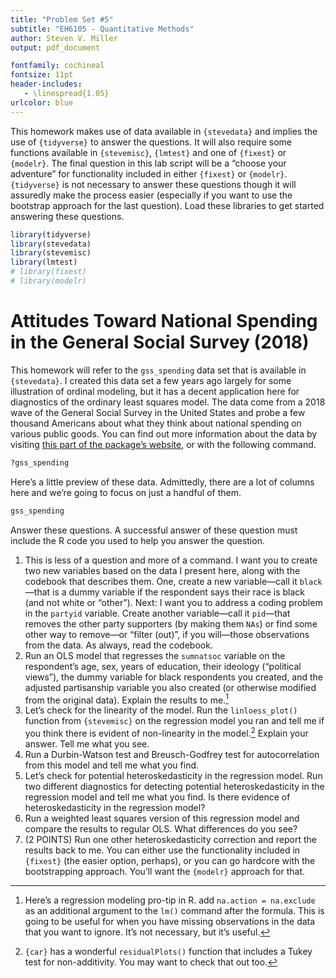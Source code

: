 ```yaml
---
title: "Problem Set #5"
subtitle: "EH6105 - Quantitative Methods"
author: Steven V. Miller
output: pdf_document

fontfamily: cochineal
fontsize: 11pt
header-includes:
   - \linespread{1.05}
urlcolor: blue
---
```


This homework makes use of data available in `{stevedata}` and implies the use of `{tidyverse}` to answer the questions. It will also require some functions available in `{stevemisc}`, `{lmtest}` and one of `{fixest}` or `{modelr}`. The final question in this lab script will be a "choose your adventure" for functionality included in either `{fixest}` or `{modelr}`. `{tidyverse}` is not necessary to answer these questions though it will assuredly make the process easier (especially if you want to use the bootstrap approach for the last question). Load these libraries to get started answering these questions.

```r
library(tidyverse)
library(stevedata)
library(stevemisc)
library(lmtest)
# library(fixest)
# library(modelr)
```


# Attitudes Toward National Spending in the General Social Survey (2018)

This homework will refer to the `gss_spending` data set that is available in `{stevedata}`. I created this data set a few years ago largely for some illustration of ordinal modeling, but it has a decent application here for diagnostics of the ordinary least squares model. The data come from a 2018 wave of the General Social Survey in the United States and probe a few thousand Americans about what they think about national spending on various public goods. You can find out more information about the data by visiting [this part of the package's website](http://svmiller.com/stevedata/reference/gss_spending.html), or with the following command.

```r
?gss_spending
```


Here's a little preview of these data. Admittedly, there are a lot of columns here and we're going to focus on just a handful of them.

```r
gss_spending
```

Answer these questions. A successful answer of these question must include the R code you used to help you answer the question.

1. This is less of a question and more of a command. I want you to create two new variables based on the data I present here, along with the codebook that describes them. One, create a new variable---call it `black`---that is a dummy variable if the respondent says their race is black (and not white or "other"). Next: I want you to address a coding problem in the `partyid` variable. Create another variable---call it `pid`---that removes the other party supporters (by making them `NAs`) or find some other way to remove---or "filter (out)", if you will---those observations from the data. As always, read the codebook.
2. Run an OLS model that regresses the `sumnatsoc` variable on the respondent's age, sex, years of education, their ideology ("political views"), the dummy variable for black respondents you created, and the adjusted partisanship variable you also created (or otherwise modified from the original data). Explain the results to me.[^protip]
3. Let's check for the linearity of the model. Run the `linloess_plot()` function from `{stevemisc}` on the regression model you ran and tell me if you think there is evident of non-linearity in the model.[^car] Explain your answer. Tell me what you see.
4. Run a Durbin-Watson test and Breusch-Godfrey test for autocorrelation from this model and tell me what you find.
5. Let's check for potential heteroskedasticity in the regression model. Run two different diagnostics for detecting potential heteroskedasticity in the regression model and tell me what you find. Is there evidence of heteroskedasticity in the regression model?
6. Run a weighted least squares version of this regression model and compare the results to regular OLS. What differences do you see?
7. (2 POINTS) Run one other heteroskedasticity correction and report the results back to me. You can either use the functionality included in `{fixest}` (the easier option, perhaps), or you can go hardcore with the bootstrapping approach. You'll want the `{modelr}` approach for that.

[^car]: `{car}` has a wonderful `residualPlots()` function that includes a Tukey test for non-additivity. You may want to check that out too.


[^protip]: Here's a regression modeling pro-tip in R. add `na.action = na.exclude` as an additional argument to the `lm()` command after the formula. This is going to be useful for when you have missing observations in the data that you want to ignore. It's not necessary, but it's useful.




